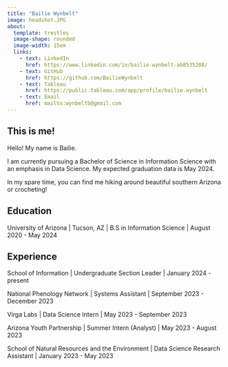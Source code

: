 ```yaml
---
title: "Bailie Wynbelt"
image: headshot.JPG
about: 
  template: trestles
  image-shape: rounded
  image-width: 15em
  links:
    - text: LinkedIn
      href: https://www.linkedin.com/in/bailie-wynbelt-ab8535208/
    - text: GitHub
      href: https://github.com/BailieWynbelt
    - text: Tableau
      href: https://public.tableau.com/app/profile/bailie.wynbelt
    - text: Email
      href: mailto:wynbeltb@gmail.com
---
```


## This is me!

Hello! My name is Bailie.

I am currently pursuing a Bachelor of Science in Information Science with an emphasis in Data Science. My expected graduation data is May 2024.

In my spare time, you can find me hiking around beautiful southern Arizona or crocheting!

## Education

University of Arizona \| Tucson, AZ \| B.S in Information Science \| August 2020 - May 2024

## Experience

School of Information \| Undergraduate Section Leader \| January 2024 - present

National Phenology Network \| Systems Assistant \| September 2023 - December 2023

Virga Labs \| Data Science Intern \| May 2023 - September 2023

Arizona Youth Partnership \| Summer Intern (Analyst) \| May 2023 - August 2023

School of Natural Resources and the Environment \| Data Science Research Assistant \| January 2023 - May 2023

```r

```
